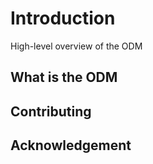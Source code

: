 # Introduction {.unnumbered}

High-level overview of the ODM

## What is the ODM


## Contributing

## Acknowledgement
